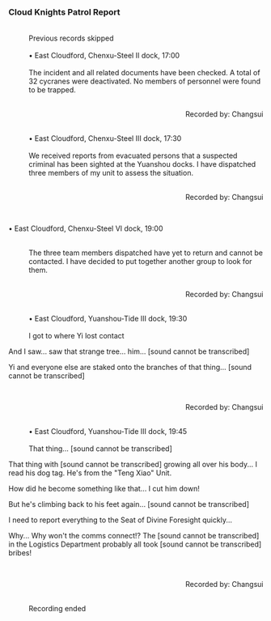 ===Cloud Knights Patrol Report===
:<div align="center">{{Размер|36|Cloud Knights Patrol Unit "Prosperity" &mdash; Patrol Records}}
:<br />Previous records skipped</div>
:<br />• East Cloudford, Chenxu-Steel II dock, 17:00
:<br />The incident and all related documents have been checked. A total of 32 cycranes were deactivated. No members of personnel were found to be trapped.
:<br /><div align="right">Recorded by: Changsui</div>
:<br />• East Cloudford, Chenxu-Steel III dock, 17:30
:<br />We received reports from evacuated persons that a suspected criminal has been sighted at the Yuanshou docks. I have dispatched three members of my unit to assess the situation.
:<br /><div align="right">Recorded by: Changsui</div>
:<br />
• East Cloudford, Chenxu-Steel VI dock, 19:00
:<br />The three team members dispatched have yet to return and cannot be contacted. I have decided to put together another group to look for them.
:<br /><div align="right">Recorded by: Changsui</div>
:<br />• East Cloudford, Yuanshou-Tide III dock, 19:30
:<br />I got to where Yi lost contact
:
And I saw... saw that strange tree... him... [sound cannot be transcribed]
:
Yi and everyone else are staked onto the branches of that thing... [sound cannot be transcribed]
:<br /><div align="right">Recorded by: Changsui</div>
:<br />• East Cloudford, Yuanshou-Tide III dock, 19:45
:<br />That thing... [sound cannot be transcribed]
:
That thing with [sound cannot be transcribed] growing all over his body... I read his dog tag. He's from the "Teng Xiao" Unit.
:
How did he become something like that... I cut him down!
:
But he's climbing back to his feet again... [sound cannot be transcribed]
:
I need to report everything to the Seat of Divine Foresight quickly...
:
Why... Why won't the comms connect!? The [sound cannot be transcribed] in the Logistics Department probably all took [sound cannot be transcribed] bribes!
:<br /><div align="right">Recorded by: Changsui
:<br />Recording ended</div>
